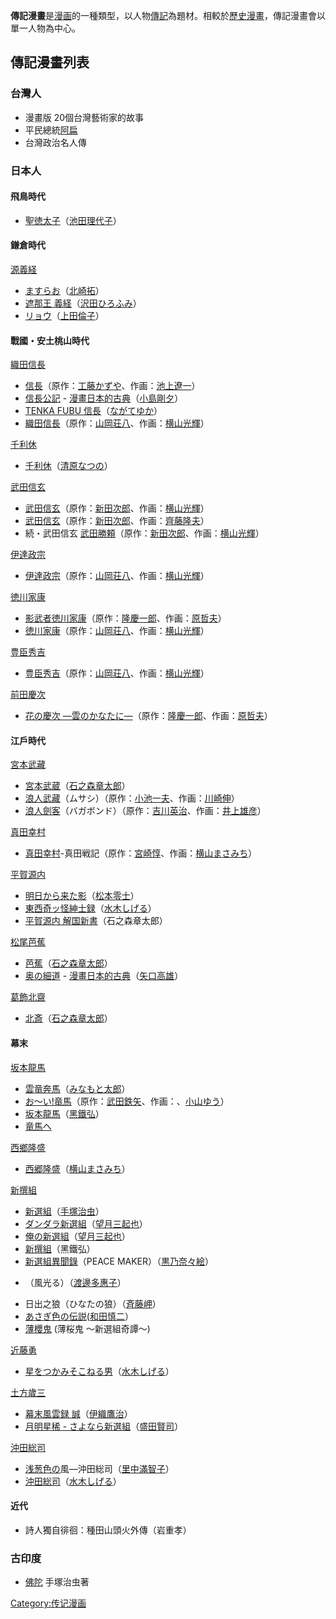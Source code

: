 '''傳記漫畫'''是[[漫画|漫画]]的一種類型，以人物[[傳記|傳記]]為題材。相較於[[歷史漫畫|歷史漫畫]]，傳記漫畫會以單一人物為中心。

==傳記漫畫列表 ==
{{動態列表}}
===台灣人===
*漫畫版 20個台灣藝術家的故事
*平民總統[[陳水扁|阿扁]]
*台灣政治名人傳

===日本人===
==== 飛鳥時代 ====
* [[聖徳太子(漫画)|聖徳太子]]（[[池田理代子|池田理代子]]）

==== 鎌倉時代 ====
;[[源義経|源義経]] 
* [[ますらお|ますらお]]（[[北崎拓|北崎拓]]）
* [[遮那王義経|遮那王 義経]]（[[沢田ひろふみ|沢田ひろふみ]]）
* [[リョウ|リョウ]]（[[上田倫子|上田倫子]]）

==== 戰國・安土桃山時代 ====
;[[織田信長|織田信長]]
* [[信長_(漫画)|信長]]（原作：[[工藤かずや|工藤かずや]]、作画：[[池上遼一|池上遼一]]）
* [[信長公記|信長公記]] - [[漫畫日本的古典|漫畫日本的古典]]（[[小島剛夕|小島剛夕]]）
* [[TENKA_FUBU_信長|TENKA FUBU 信長]]（[[ながてゆか|ながてゆか]]）
* [[織田信長_(漫画)|織田信長]]（原作：[[山岡荘八|山岡荘八]]、作画：[[横山光輝|横山光輝]]）

;[[千利休|千利休]]
* [[千利休|千利休]]（[[清原なつの|清原なつの]]）

;[[武田信玄|武田信玄]]
* [[武田信玄_(漫画)|武田信玄]]（原作：[[新田次郎|新田次郎]]、作画：[[横山光輝|横山光輝]]） 
* [[武田信玄_(漫画)|武田信玄]]（原作：[[新田次郎|新田次郎]]、作画：[[齊藤隆夫|齊藤隆夫]]）
* 続・武田信玄 [[武田勝頼_(漫画)|武田勝頼]]（原作：[[新田次郎|新田次郎]]、作画：[[横山光輝|横山光輝]]）

;[[伊達政宗|伊達政宗]]
* [[伊達政宗_(漫画)|伊達政宗]]（原作：[[山岡荘八|山岡荘八]]、作画：[[横山光輝|横山光輝]]）

;[[徳川家康|徳川家康]]
* [[影武者徳川家康|影武者徳川家康]]（原作：[[隆慶一郎|隆慶一郎]]、作画：[[原哲夫|原哲夫]]）
* [[徳川家康_(漫画)|徳川家康]]（原作：[[山岡荘八|山岡荘八]]、作画：[[横山光輝|横山光輝]]）

;[[豊臣秀吉|豊臣秀吉]]
* [[豊臣秀吉_(漫画)|豊臣秀吉]]（原作：[[山岡荘八|山岡荘八]]、作画：[[横山光輝|横山光輝]]）

;[[前田慶次|前田慶次]]
* [[花の慶次|花の慶次 ―雲のかなたに―]]（原作：[[隆慶一郎|隆慶一郎]]、作画：[[原哲夫|原哲夫]]）

==== 江戶時代 ====
;[[宮本武藏|宮本武藏]]
* [[宮本武蔵(漫画)|宮本武蔵]]（[[石之森章太郎|石之森章太郎]]）
* [[浪人武藏|浪人武藏]]（ムサシ）（原作：[[小池一夫|小池一夫]]、作画：[[川崎伸|川崎伸]]）
* [[浪人劍客|浪人劍客]]（バガボンド）（原作：[[吉川英治|吉川英治]]、作画：[[井上雄彦|井上雄彦]]）

;[[真田幸村|真田幸村]]
* [[真田幸村(漫画)|真田幸村]]-真田戦記（原作：[[宮崎惇|宮崎惇]]、作画：[[横山まさみち|横山まさみち]]）

;[[平賀源内|平賀源内]]
* [[明日から来た影|明日から来た影]]（[[松本零士|松本零士]]）
* [[東西奇ッ怪紳士録|東西奇ッ怪紳士録]]（[[水木しげる|水木しげる]]）
* [[平賀源内_解国新書|平賀源内 解国新書]]（石之森章太郎）

;[[松尾芭蕉|松尾芭蕉]]
* [[芭蕉(漫画)|芭蕉]]（[[石之森章太郎|石之森章太郎]]）
* [[奥の細道|奥の細道]] - [[漫畫日本的古典|漫畫日本的古典]]（[[矢口高雄|矢口高雄]]）

;[[葛飾北齋|葛飾北齋]]
* [[北斎(漫画)|北斎]]（[[石之森章太郎|石之森章太郎]]）

==== 幕末 ====
;[[坂本龍馬|坂本龍馬]]
* [[風雲児たち|雲竜奔馬]]（[[みなもと太郎|みなもと太郎]]）
* [[お〜い!竜馬|お〜い!竜馬]]（原作：[[武田鉄矢|武田鉄矢]]、作画：、[[小山ゆう|小山ゆう]]）
* [[坂本龍馬(漫画)|坂本龍馬]]（[[黑鐵弘|黑鐵弘]]）
* [[竜馬へ|竜馬へ]]

;[[西鄉隆盛|西鄉隆盛]]
* [[西郷隆盛|西郷隆盛]]（[[横山まさみち|横山まさみち]]）

; [[新撰組|新撰組]] 
* [[新選組_(手塚治虫)|新選組]]（[[手塚治虫|手塚治虫]]）
* [[ダンダラ新選組|ダンダラ新選組]]（[[望月三起也|望月三起也]]）
* [[俺の新選組|俺の新選組]]（[[望月三起也|望月三起也]]）
* [[新撰組_(黒鉄ヒロシ)|新撰組]]（黑鐵弘）
* [[新選組異聞錄|新選組異聞錄]]（PEACE MAKER）（[[黒乃奈々絵|黒乃奈々絵]]）
* {{link-ja|光之風|風光る}}（風光る）（[[渡邊多惠子|渡邊多惠子]]）
* 日出之狼（ひなたの狼）（[[斉藤岬|斉藤岬]]）
* [[あさぎ色の伝説|あさぎ色の伝説]]([[和田慎二|和田慎二]]）
* [[薄櫻鬼|薄櫻鬼]] (薄桜鬼 〜新選組奇譚〜)

;[[近藤勇|近藤勇]]
* [[星をつかみそこねる男|星をつかみそこねる男]]（[[水木しげる|水木しげる]]）

;[[土方歲三|土方歲三]]
* [[幕末風雲録_誠|幕末風雲録 誠]]（[[伊織鷹治|伊織鷹治]]）
* [[月明星稀_-_さよなら新選組|月明星稀 - さよなら新選組]]（[[盛田賢司|盛田賢司]]）

;[[沖田総司|沖田総司]]
* [[浅葱色|浅葱色]]の風―沖田総司（[[里中滿智子|里中滿智子]]）
* [[沖田総司|沖田総司]]（[[水木しげる|水木しげる]]）

==== 近代 ====
* 詩人獨自徘徊：種田山頭火外傳（岩重孝）

===古印度===
*[[佛陀_(漫畫)|佛陀]] 手塚治虫著

[[Category:传记漫画|Category:传记漫画]]
